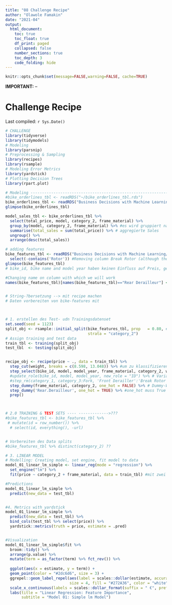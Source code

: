 ```yaml
---
title: "08 Challenge Recipe"
author: "Olawole Famakin"
date: "2021-04"
output:
  html_document:
    toc: true
    toc_float: true
    df_print: paged
    collapsed: false
    number_sections: true
    toc_depth: 3
    code_folding: hide
---
```


```r
knitr::opts_chunk$set(message=FALSE,warning=FALSE, cache=TRUE)
```

**IMPORTANT:** --

# Challenge Recipe

Last compiled: `r Sys.Date()`

```r
# CHALLENGE
library(tidyverse)
library(tidymodels)
# Modeling
library(parsnip)
# Preprocessing & Sampling
library(recipes)
library(rsample)
# Modeling Error Metrics
library(yardstick)
# Plotting Decision Trees
library(rpart.plot)

# Modeling ----------------------------------------------------------------
#bike_orderlines_tbl <- readRDS("~/bike_orderlines_tbl.rds")
bike_orderlines_tbl <- readRDS("Business Decisions with Machine Learning/bike_orderlines.rds")
glimpse(bike_orderlines_tbl)

model_sales_tbl <- bike_orderlines_tbl %>%
  select(total_price, model, category_2, frame_material) %>%
  group_by(model, category_2, frame_material) %>% #es wird gruppiert nach model, aber durch die anderen beiden Eintr?ge werden categroy and frame angezeigt als Spalten
  summarise(total_sales = sum(total_price)) %>% # aggregierte Sales
  ungroup() %>%
  arrange(desc(total_sales))

# adding features
bike_features_tbl <- readRDS("Business Decisions with Machine Learning/bike_features_tbl.rds") %>%
  select(-contains('Rotor')) #Removing column Break Rotor (although there is a space)
glimpse(bike_features_tbl)
# bike_id, bike name and model year haben keinen Einfluss auf Preis, gender auch nicht wichtig

#Changing name on column with which we will work
names(bike_features_tbl)[names(bike_features_tbl)=="Rear Derailleur"] <- "Rear.Derailleur"


# String-?bersetzung --> mit recipe machen
# Daten vorbereiten von bike-features mit 



# 1. erstellen des Test- udn Trainingsdatenset
set.seed(seed = 1123)
split_obj <- rsample::initial_split(bike_features_tbl, prop   = 0.80, #80% der Daten sind Trainingsdaten
                                    strata = "category_2")
# Assign training and test data
train_tbl <- training(split_obj)
test_tbl  <- testing(split_obj)


recipe_obj <- recipe(price ~ ., data = train_tbl) %>%
  step_cut(weight, breaks = c(8.598, 13.048)) %>% #um zu klassifizieren in dummies
  step_select(bike_id, model, model_year, frame_material, category_2, weight, 'Rear.Derailleur') %>%
  #update_role(bike_id, model, model_year, new_role = "ID") %>% # Variablen ausschlie?en, die nicht relevant sind
  #step_rm(category_1, category_3:Fork, 'Front Derailler':'Break Rotor') %>%  #alles was rausgenommen wird -- '' wegen Leerzeichen
  step_dummy(frame_material, category_2, one_hot = FALSE) %>% # Dummy-Werte erstellen f?r alle zur Identifikation --> man braucht x-1 Dummies f?r x Variablen --> wenn ein Fahrad nicht aus Alu ist, muss es aus Carbon sein --> auch f?r category...hier der Befehl f?r oone_got
  step_dummy('Rear.Derailleur', one_hot = TRUE) %>% #one_hot muss True sein f?r Werte, die NA haben in Spalte
  prep()



# 2.0 TRAINING & TEST SETS ---- ------------->???
#bike_features_tbl <- bike_features_tbl %>% 
 # mutate(id = row_number()) %>% 
  # select(id, everything(), -url)


# Vorbereiten des Data splits
#bike_features_tbl %>% distinct(category_2) ??

# 3. LINEAR MODEL
# Modelling: Creating model, set engine, fit model to data
model_01_linear_lm_simple <- linear_reg(mode = "regression") %>%
  set_engine("lm") %>%
  fit(price ~ category_2 + frame_material, data = train_tbl) #mit zwei Variablen

#Predictions
model_01_linear_lm_simple %>%
  predict(new_data = test_tbl)


#4. Metrics with yardstick
model_01_linear_lm_simple %>%
  predict(new_data = test_tbl) %>%
  bind_cols(test_tbl %>% select(price)) %>%
  yardstick::metrics(truth = price, estimate = .pred)


#Visualization
model_01_linear_lm_simple$fit %>%
  broom::tidy() %>%
  arrange(p.value) %>%
  mutate(term = as_factor(term) %>% fct_rev()) %>%
  
  ggplot(aes(x = estimate, y = term)) +
  geom_point(color = "#2dc6d6", size = 3) +
  ggrepel::geom_label_repel(aes(label = scales::dollar(estimate, accuracy = 1, suffix = " €", prefix = "")),
                            size = 4, fill = "#272A36", color = "white") +
  scale_x_continuous(labels = scales::dollar_format(suffix = " €", prefix = "")) +
  labs(title = "Linear Regression: Feature Importance",
       subtitle = "Model 01: Simple lm Model")



```